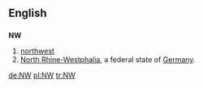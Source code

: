 {{see|nW}}
==English==
==={{abbreviation}}===
'''NW'''

# [[northwest]]
#[[North Rhine-Westphalia]], a federal state of [[Germany]].

[[de:NW]]
[[pl:NW]]
[[tr:NW]]